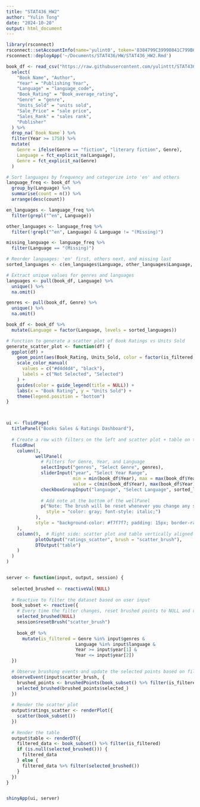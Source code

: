 ```yaml
---
title: "STAT436_HW2"
author: "Yulin Tong"
date: "2024-10-20"
output: html_document
---
```

```r
library(rsconnect)
rsconnect::setAccountInfo(name='yulint0', token='8384799C39990841C799B619CB7634C9', secret='TX04n6ylKR1arGM8Aufib/4GkepRnF6nnOiEyEaZ')
rsconnect::deployApp('~/Documents/STAT436/HW/STAT436_HW2.Rmd')
```

```r
book_df <- read_csv("https://raw.githubusercontent.com/yulinttt/STAT436_HW2/refs/heads/main/data/Books_Data_Clean.csv") %>%
  select(
    "Book Name", "Author", 
    "Year" = "Publishing Year", 
    "Language" = "language_code", 
    "Book_Rating" = "Book_average_rating", 
    "Genre" = "genre", 
    "Units_Sold" = "units sold", 
    "Sale_Price" = "sale price", 
    "Sales_Rank" = "sales rank", 
    "Publisher"
  ) %>%
  drop_na(`Book Name`) %>%
  filter(Year >= 1750) %>%
  mutate(
    Genre = ifelse(Genre == "fiction", "literary fiction", Genre),
    Language = fct_explicit_na(Language),
    Genre = fct_explicit_na(Genre)
  )

# Sort languages by frequency and categorize into 'en' and others
language_freq <- book_df %>%
  group_by(Language) %>%
  summarise(count = n()) %>%
  arrange(desc(count))

en_languages <- language_freq %>%
  filter(grepl("^en", Language))

other_languages <- language_freq %>%
  filter(!grepl("^en", Language) & Language != "(Missing)")

missing_language <- language_freq %>%
  filter(Language == "(Missing)")

# Reorder languages: 'en' first, others next, and missing last
sorted_languages <- c(en_languages$Language, other_languages$Language, missing_language$Language)

# Extract unique values for genres and languages
languages <- pull(book_df, Language) %>%
  unique() %>%
  na.omit()

genres <- pull(book_df, Genre) %>%
  unique() %>%
  na.omit()

book_df <- book_df %>%
  mutate(Language = factor(Language, levels = sorted_languages))

# Function to generate a scatter plot of Book Ratings vs Units Sold
generate_scatter_plot <- function(df) {
  ggplot(df) +
    geom_point(aes(Book_Rating, Units_Sold, color = factor(is_filtered, levels = c(FALSE, TRUE)))) +
    scale_color_manual(
      values = c("#d4d4d4", "black"), 
      labels = c("Not Selected", "Selected")
    ) +
    guides(color = guide_legend(title = NULL)) +
    labs(x = "Book Rating", y = "Units Sold") +
    theme(legend.position = "bottom")
}



ui <- fluidPage(
  titlePanel("Books Sales & Ratings Dashboard"),
  
  # Create a row with filters on the left and scatter plot + table on the right
  fluidRow(
    column(3,  
           wellPanel(
             # Filters for Genre, Year, and Language
             selectInput("genres", "Select Genre", genres),
             sliderInput("year", "Select Year Range",
                         min = min(book_df$Year), max = max(book_df$Year), 
                         value = c(min(book_df$Year), max(book_df$Year)), sep = ""),
             checkboxGroupInput("language", "Select Language", sorted_languages, sorted_languages),
             
             # Add note at the bottom of the wellPanel
             p("Note: The brush will be reset whenever you change any selection.", 
               style = "color: gray; font-style: italic;")
           ),
           style = "background-color: #f7f7f7; padding: 15px; border-radius: 5px;"  # Style the grey panel
    ),
    column(9,  # Right side: scatter plot and table vertically aligned
           plotOutput("ratings_scatter", brush = "scatter_brush"),
           DTOutput("table")
    )
  )
)


server <- function(input, output, session) {
 
  selected_brushed <- reactiveVal(NULL)
  
  # Reactive to filter the dataset based on user input
  book_subset <- reactive({
    # Every time the filter changes, reset brushed points to NULL and reset the brush box
    selected_brushed(NULL)
    session$resetBrush("scatter_brush") 
    
    book_df %>%
      mutate(is_filtered = Genre %in% input$genres & 
                          Language %in% input$language & 
                          Year >= input$year[1] & 
                          Year <= input$year[2])
  })

  # Observe brushing events and update the selected points based on filtered data
  observeEvent(input$scatter_brush, {
    brushed_points <- brushedPoints(book_subset() %>% filter(is_filtered), input$scatter_brush, allRows = TRUE)
    selected_brushed(brushed_points$selected_)
  })
  
  # Render the scatter plot
  output$ratings_scatter <- renderPlot({
    scatter(book_subset())
  })
  
  # Render the table
  output$table <- renderDT({
    filtered_data <- book_subset() %>% filter(is_filtered)
    if (is.null(selected_brushed())) {
      filtered_data
    } else {
      filtered_data %>% filter(selected_brushed())
    }
  })
}


shinyApp(ui, server)
```


